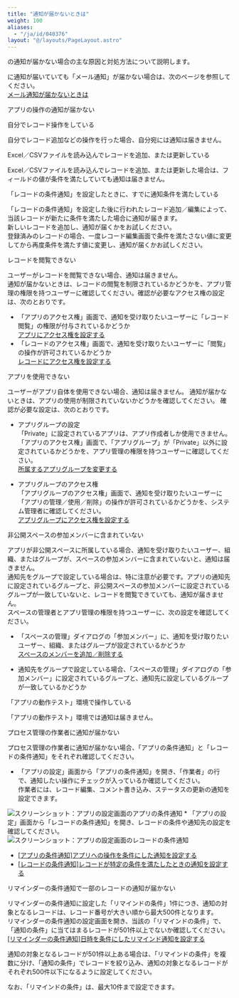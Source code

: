```yaml
---
title: "通知が届かないときは"
weight: 100
aliases:
  - "/ja/id/040376"
layout: "@/layouts/PageLayout.astro"
---
```



<Kintone />の通知が届かない場合の主な原因と対処方法について説明します。

<Note>

<Kintone />に通知が届いていても「メール通知」が届かない場合は、次のページを参照してください。  
[メール通知が届かないときは](/k/ja/id/040377.html)

</Note>

<Heading id="notification_qa_not_receive_10">アプリの操作の通知が届かない</Heading>

<Heading level={3} id="notification_qa_not_receive_1010">自分でレコード操作をしている</Heading>

自分でレコード追加などの操作を行った場合、自分宛には通知は届きません。

<Heading level={3} id="notification_qa_not_receive_1020">Excel／CSVファイルを読み込んでレコードを追加、または更新している</Heading>

Excel／CSVファイルを読み込んでレコードを追加、または更新した場合は、フィールドの値が条件を満たしていても通知は届きません。

<Heading level={3} id="notification_qa_not_receive_1030">「レコードの条件通知」を設定したときに、すでに通知条件を満たしている</Heading>

「レコードの条件通知」を設定した後に行われたレコード追加／編集によって、当該レコードが新たに条件を満たした場合に通知が届きます。  
新しいレコードを追加し、通知が届くかをお試しください。  
登録済みのレコードの場合、一度レコード編集画面で条件を満たさない値に変更してから再度条件を満たす値に変更し、通知が届くかお試しください。

<Heading level={3} id="notification_qa_not_receive_1040">レコードを閲覧できない</Heading>

ユーザーがレコードを閲覧できない場合、通知は届きません。  
通知が届かないときは、レコードの閲覧を制限されているかどうかを、アプリ管理の権限を持つユーザーに確認してください。確認が必要なアクセス権の設定は、次のとおりです。

* 「アプリのアクセス権」画面で、通知を受け取りたいユーザーに「レコード閲覧」の権限が付与されているかどうか  
[アプリにアクセス権を設定する](/k/ja/id/040589.html)  
* 「レコードのアクセス権」画面で、通知を受け取りたいユーザーに「閲覧」の操作が許可されているかどうか  
[レコードにアクセス権を設定する](/k/ja/id/040595.html)  

<Heading level={3} id="notification_qa_not_receive_1050">アプリを使用できない</Heading>

ユーザーがアプリ自体を使用できない場合、通知は届きません。
通知が届かないときは、アプリの使用が制限されていないかどうかを確認してください。
確認が必要な設定は、次のとおりです。

* アプリグループの設定  
「Private」に設定されているアプリは、アプリ作成者しか使用できません。  
「アプリのアクセス権」画面で、「アプリグループ」が「Private」以外に設定されているかどうかを、アプリ管理の権限を持つユーザーに確認してください。  
[所属するアプリグループを変更する](/k/ja/id/040592.html)

* アプリグループのアクセス権  
「アプリグループのアクセス権」画面で、通知を受け取りたいユーザーに「アプリの管理／使用／削除」の操作が許可されているかどうかを、<Kintone />システム管理者に確認してください。  
[アプリグループにアクセス権を設定する](/k/ja/id/04025.html)

<Heading level={3} id="notification_qa_not_receive_1060">非公開スペースの参加メンバーに含まれていない</Heading>

アプリが非公開スペースに所属している場合、通知を受け取りたいユーザー、組織、またはグループが、スペースの参加メンバーに含まれていないと、通知は届きません。  
通知先をグループで設定している場合は、特に注意が必要です。アプリの通知先に設定されているグループと、非公開スペースの参加メンバーに設定されているグループが一致していないと、レコードを閲覧できていても、通知が届きません。  
スペースの管理者とアプリ管理の権限を持つユーザーに、次の設定を確認してください。

* 「スペースの管理」ダイアログの「参加メンバー」に、通知を受け取りたいユーザー、組織、またはグループが設定されているかどうか  
[スペースのメンバーを追加／削除する](/k/ja/id/040703.html)

* 通知先をグループで設定している場合、「スペースの管理」ダイアログの「参加メンバー」に設定されているグループと、通知先に設定しているグループが一致しているかどうか

<Heading level={3} id="notification_qa_not_receive_1070">「アプリの動作テスト」環境で操作している</Heading>

「アプリの動作テスト」環境では通知は届きません。

<Heading id="notification_qa_not_receive_20">プロセス管理の作業者に通知が届かない</Heading>

プロセス管理の作業者に通知が届かない場合、「アプリの条件通知」と「レコードの条件通知」をそれぞれ確認してください。

* 「アプリの設定」画面から「アプリの条件通知」を開き、「作業者」の行で、通知したい操作にチェックが入っているか確認してください。  
作業者には、レコード編集、コメント書き込み、ステータスの更新の通知を設定できます。  
<Img src="/k/kintone/img-ja/not_receive_01.png" alt="スクリーンショット：アプリの設定画面のアプリの条件通知" />
* 「アプリの設定」画面から「レコードの条件通知」を開き、レコードの条件や通知先の設定を確認してください。  
<Img src="/k/kintone/img-ja/not_receive_02.png" alt="スクリーンショット：アプリの設定画面のレコードの条件通知" />

<Reference>

* [[アプリの条件通知]アプリへの操作を条件にした通知を設定する](/k/ja/id/040561.html)
* [[レコードの条件通知]レコードが特定の条件を満たしたときの通知を設定する](
/k/ja/id/040563.html)

</Reference>

<Heading id="notification_qa_not_receive_30">リマインダーの条件通知で一部のレコードの通知が届かない</Heading>

リマインダーの条件通知に設定した「リマインドの条件」1件につき、通知の対象となるレコードは、レコード番号が大きい順から最大500件となります。  
リマインダーの条件通知の設定画面を開き、当該の「リマインドの条件」で、「通知の条件」に当てはまるレコードが501件以上でないか確認してください。  
[[リマインダーの条件通知]日時を条件にしたリマインド通知を設定する](/k/ja/id/040564.html)  

通知の対象となるレコードが501件以上ある場合は、「リマインドの条件」を複数に分け、「通知の条件」でレコードを絞り込み、通知の対象となるレコードがそれぞれ500件以下になるように設定してください。  

なお、「リマインドの条件」は、最大10件まで設定できます。
